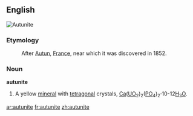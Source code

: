 ==English==
[[Image:2autunit, Polska, Sudety.jpg|thumb|Autunite]]
{{wikipedia}}

===Etymology===
: After [[w:Autun|Autun]], [[France]], near which it was discovered in 1852.

===Noun===
'''autunite'''
# {{mineralogy}} A yellow [[mineral]] with [[tetragonal]] crystals, [[calcium|Ca]]([[uranium|U]][[oxygen|O]]<sub>2</sub>)<sub>2</sub>([[phosphorus|P]]O<sub>4</sub>)<sub>2</sub>'''·'''10-12[[water|H<sub>2</sub>O]].

[[ar:autunite]]
[[fr:autunite]]
[[zh:autunite]]